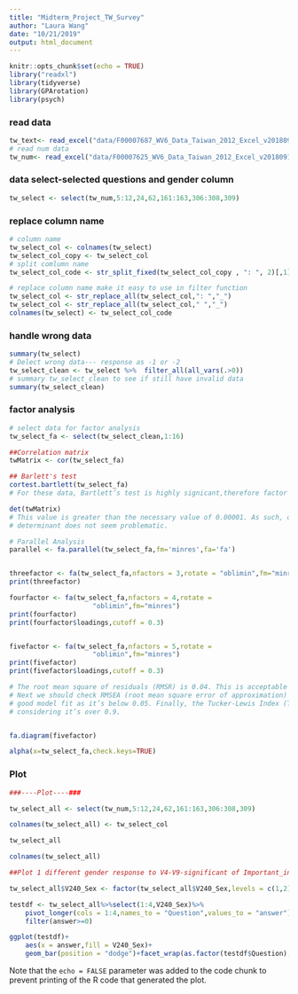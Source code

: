 ```yaml
---
title: "Midterm_Project_TW_Survey"
author: "Laura Wang"
date: "10/21/2019"
output: html_document
---
```


```r
knitr::opts_chunk$set(echo = TRUE)
library("readxl")
library(tidyverse)
library(GPArotation)
library(psych)
```


### read data
```r
tw_text<- read_excel("data/F00007687_WV6_Data_Taiwan_2012_Excel_v20180912_text.xlsx")
# read num data
tw_num<- read_excel("data/F00007625_WV6_Data_Taiwan_2012_Excel_v20180912_num.xlsx")
```


### data select-selected questions and gender column

```r
tw_select <- select(tw_num,5:12,24,62,161:163,306:308,309)
```

### replace column name
```r
# column name
tw_select_col <- colnames(tw_select)
tw_select_col_copy <- tw_select_col
# split comlumn name 
tw_select_col_code <- str_split_fixed(tw_select_col_copy , ": ", 2)[,1]

# replace column name make it easy to use in filter function
tw_select_col <- str_replace_all(tw_select_col,": ","_")
tw_select_col <- str_replace_all(tw_select_col," ","_")
colnames(tw_select) <- tw_select_col_code
```

### handle wrong data
```r
summary(tw_select)
# Delect wrong data--- response as -1 or -2
tw_select_clean <- tw_select %>%  filter_all(all_vars(.>0))
# summary tw_select_clean to see if still have invalid data
summary(tw_select_clean)
```

### factor analysis
```r
# select data for factor analysis
tw_select_fa <- select(tw_select_clean,1:16)

##Correlation matrix
twMatrix <- cor(tw_select_fa)

## Barlett's test 
cortest.bartlett(tw_select_fa)
# For these data, Bartlett’s test is highly signicant,therefore factor analysis is appropriate.

det(twMatrix)
# This value is greater than the necessary value of 0.00001. As such, our
# determinant does not seem problematic.

# Parallel Analysis
parallel <- fa.parallel(tw_select_fa,fm='minres',fa='fa')


threefactor <- fa(tw_select_fa,nfactors = 3,rotate = "oblimin",fm="minres")
print(threefactor)

fourfactor <- fa(tw_select_fa,nfactors = 4,rotate =
                     "oblimin",fm="minres")
print(fourfactor)
print(fourfactor$loadings,cutoff = 0.3)


fivefactor <- fa(tw_select_fa,nfactors = 5,rotate =
                     "oblimin",fm="minres")
print(fivefactor)
print(fivefactor$loadings,cutoff = 0.3)

# The root mean square of residuals (RMSR) is 0.04. This is acceptable as this value should be closer to 0.
# Next we should check RMSEA (root mean square error of approximation) index. Its value, 0.043 shows
# good model fit as it’s below 0.05. Finally, the Tucker-Lewis Index (TLI) is 0.91 – an acceptable value
# considering it’s over 0.9. 


fa.diagram(fivefactor)

alpha(x=tw_select_fa,check.keys=TRUE)
```

### Plot ###

```r
###----Plot----###

tw_select_all <- select(tw_num,5:12,24,62,161:163,306:308,309)

colnames(tw_select_all) <- tw_select_col

tw_select_all

colnames(tw_select_all)

##Plot 1 different gender response to V4-V9-significant of Important_in_life

tw_select_all$V240_Sex <- factor(tw_select_all$V240_Sex,levels = c(1,2),labels = c("male","female")) 

testdf <- tw_select_all%>%select(1:4,V240_Sex)%>%
    pivot_longer(cols = 1:4,names_to = "Question",values_to = "answer") %>%
    filter(answer>=0)

ggplot(testdf)+
    aes(x = answer,fill = V240_Sex)+
    geom_bar(position = "dodge")+facet_wrap(as.factor(testdf$Question),ncol = 2)

```



Note that the `echo = FALSE` parameter was added to the code chunk to prevent printing of the R code that generated the plot.
